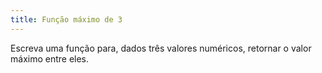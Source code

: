 ```yaml
---
title: Função máximo de 3
---
```

::: {#exr-0044}
Escreva uma função para, dados três valores numéricos, retornar o valor máximo entre eles.

<!-- @sol-0044 -->
:::
